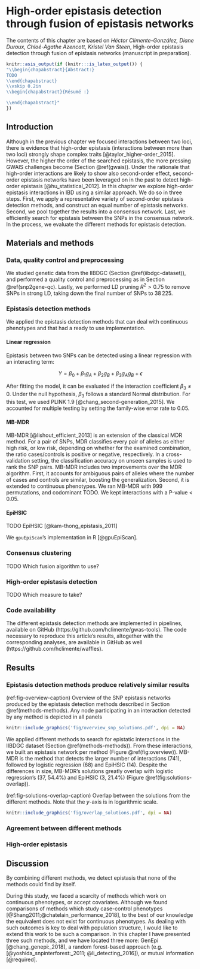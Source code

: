 # High-order epistasis detection through fusion of epistasis networks {#epi-network}

The contents of this chapter are based on *Héctor Climente-González, Diane Duroux, Chloé-Agathe Azencott, Kristel Van Steen*, High-order epistasis detection through fusion of epistasis networks (manuscript in preparation).

```r
knitr::asis_output(if (knitr:::is_latex_output()) {
"\\begin{chapabstract}{Abstract:}
TODO
\\end{chapabstract}
\\vskip 0.2in
\\begin{chapabstract}{Résumé :}

\\end{chapabstract}"
})
```

## Introduction

Although in the previous chapter we focused interactions between two loci, there is evidence that high-order epistasis (interactions between more
than two loci) strongly shape complex traits [@taylor_higher-order_2015]. However, the higher the order of the searched epistasis, the more pressing GWAIS challenges become (Section \@ref(gwais)). Under the rationale that high-order interactions are likely to show also second-order effect, second-order epistasis networks have been leveraged on in the past to detect high-order epistasis [@hu_statistical_2012]. In this chapter we explore high-order epistasis interactions in IBD using a similar approach. We do so in three steps. First, we apply a representative variety of second-order epistasis detection methods, and construct an equal number of epistasis networks. Second, we pool together the results into a consensus network. Last, we efficiently search for epistasis between the SNPs in the consensus network. In the process, we evaluate the different methods for epistasis detection.

## Materials and methods

### Data, quality control and preprocessing

We studied genetic data from the IIBDGC (Section \@ref(iibdgc-dataset)), and performed a quality control and preprocessing as in Section \@ref(snp2gene-qc). Lastly, we performed LD pruning $R^{2}>0.75$ to remove SNPs in strong LD, taking down the final number of SNPs to 38 225.

### Epistasis detection methods {#methods-methods}

We applied the epistasis detection methods that can deal with continuous phenotypes and that had a ready to use implementation.

#### Linear regression

Epistasis between two SNPs can be detected using a linear regression with an interacting term:

$$Y = \beta_0 + \beta_1 g_A + \beta_2 g_B + \beta_3 g_A g_B + \epsilon$$

After fitting the model, it can be evaluated if the interaction coefficient $\beta_3 \neq 0$. Under the null hypothesis, $\beta_3$ follows a standard Normal distribution. For this test, we used PLINK 1.9 [@chang_second-generation_2015]. We accounted for multiple testing by setting the family-wise error rate to 0.05.

#### MB-MDR

MB-MDR [@lishout_efficient_2013] is an extension of the classical MDR method. For a pair of SNPs, MDR classifies every pair of alleles as either high risk, or low risk, depending on whether for the examined combination, the ratio cases/controls is positive or negative, respectively. In a cross-validation setting, the classification accuracy on unseen samples is used to rank the SNP pairs. MB-MDR includes two improvements over the MDR algorithm. First, it accounts for ambiguous pairs of alleles where the number of cases and controls are similar, boosting the generalization. Second, it is extended to continuous phenotypes. We ran MB-MDR with 999 permutations, and codominant TODO. We kept interactions with a P-value \< 0.05.

#### EpiHSIC

TODO EpiHSIC [@kam-thong_epistasis_2011]

We `gpuEpiScan`'s implementation in R [@gpuEpiScan].

### Consensus clustering

TODO Which fusion algorithm to use?

### High-order epistasis detection

TODO Which measure to take?

### Code availability

The different epistasis detection methods are implemented in pipelines, available on GitHub (https://github.com/hclimente/gwas-tools). The code necessary to reproduce this article's results, altogether with the corresponding analyses, are available in GitHub as well (https://github.com/hclimente/waffles).

## Results

### Epistasis detection methods produce relatively similar results

(ref:fig-overview-caption) Overview of the SNP epistasis networks produced by the epistasis detection methods described in Section \@ref(methods-methods). Any node participating in an interaction detected by any method is depicted in all panels

```r
knitr::include_graphics('fig/overview_snp_solutions.pdf', dpi = NA)
```

We applied different methods to search for epistatic interactions in the IIBDGC dataset (Section \@ref(methods-methods)). From these interactions, we built an epistasis network per method (Figure \@ref(fig:overview)). MB-MDR is the method that detects the larger number of interactions (741), followed by logistic regression (68) and EpiHSIC (14). Despite the differences in size, MB-MDR's solutions greatly overlap with logistic regression's (37, 54.4%) and EpiHSIC (3, 21.4%) (Figure \@ref(fig:solutions-overlap)).

(ref:fig-solutions-overlap-caption) Overlap between the solutions from the different methods. Note that the *y*-axis is in logarithmic scale.

```r
knitr::include_graphics('fig/overlap_solutions.pdf', dpi = NA)
```

### Agreement between different methods


### High-order epistasis

## Discussion

By combining different methods, we detect epistasis that none of the methods could find by itself.

During this study, we faced a scarcity of methods which work on continuous phenotypes, or accept covariates. Although we found comparisons of methods which study case-control phenotypes [@Shang2011;@chatelain_performance_2018], to the best of our knowledge the equivalent does not exist for continuous phenotypes. As dealing with such outcomes is key to deal with population structure, I would like to extend this work to be such a comparison. In this chapter I have presented three such methods, and we have located three more: GenEpi [@chang_genepi:_2018], a random forest-based approach (e.g. [@yoshida_snpinterforest:_2011; @li_detecting_2016]), or mutual information [@required].